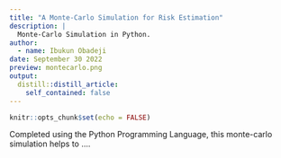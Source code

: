 ```yaml
---
title: "A Monte-Carlo Simulation for Risk Estimation"
description: |
  Monte-Carlo Simulation in Python.
author:
  - name: Ibukun Obadeji
date: September 30 2022
preview: montecarlo.png
output:
  distill::distill_article:
    self_contained: false
---
```



```r
knitr::opts_chunk$set(echo = FALSE)
```

Completed using the Python Programming Language, this monte-carlo simulation helps to ....


